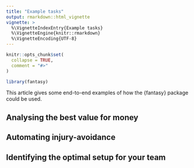 ```yaml
---
title: "Example tasks"
output: rmarkdown::html_vignette
vignette: >
  %\VignetteIndexEntry{Example tasks}
  %\VignetteEngine{knitr::rmarkdown}
  %\VignetteEncoding{UTF-8}
---
```


```r
knitr::opts_chunk$set(
  collapse = TRUE,
  comment = "#>"
)
```

```r
library(fantasy)
```
This article gives some end-to-end examples of how the {fantasy} package could be used.

## Analysing the best value for money

## Automating injury-avoidance

## Identifying the optimal setup for your team
